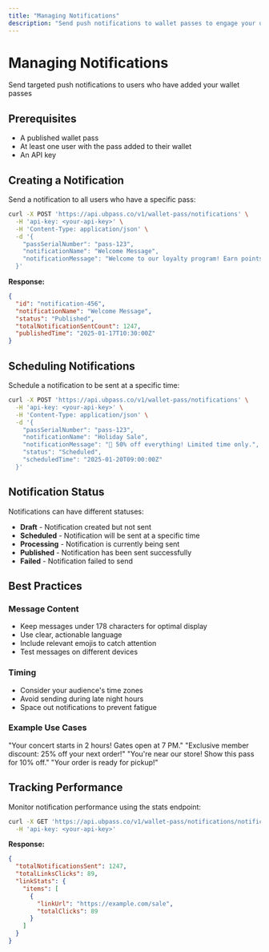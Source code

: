 ```yaml
---
title: "Managing Notifications"
description: "Send push notifications to wallet passes to engage your users"
---
```


# Managing Notifications

Send targeted push notifications to users who have added your wallet passes

## Prerequisites

- A published wallet pass
- At least one user with the pass added to their wallet
- An API key

## Creating a Notification

Send a notification to all users who have a specific pass:

```bash
curl -X POST 'https://api.ubpass.co/v1/wallet-pass/notifications' \
  -H 'api-key: <your-api-key>' \
  -H 'Content-Type: application/json' \
  -d '{
    "passSerialNumber": "pass-123",
    "notificationName": "Welcome Message",
    "notificationMessage": "Welcome to our loyalty program! Earn points with every purchase."
  }'
```

**Response:**
```json
{
  "id": "notification-456",
  "notificationName": "Welcome Message",
  "status": "Published",
  "totalNotificationSentCount": 1247,
  "publishedTime": "2025-01-17T10:30:00Z"
}
```

## Scheduling Notifications

Schedule a notification to be sent at a specific time:

```bash
curl -X POST 'https://api.ubpass.co/v1/wallet-pass/notifications' \
  -H 'api-key: <your-api-key>' \
  -H 'Content-Type: application/json' \
  -d '{
    "passSerialNumber": "pass-123",
    "notificationName": "Holiday Sale",
    "notificationMessage": "🎉 50% off everything! Limited time only.",
    "status": "Scheduled",
    "scheduledTime": "2025-01-20T09:00:00Z"
  }'
```

## Notification Status

Notifications can have different statuses:

- **Draft** - Notification created but not sent
- **Scheduled** - Notification will be sent at a specific time
- **Processing** - Notification is currently being sent
- **Published** - Notification has been sent successfully
- **Failed** - Notification failed to send

## Best Practices

### Message Content
- Keep messages under 178 characters for optimal display
- Use clear, actionable language
- Include relevant emojis to catch attention
- Test messages on different devices

### Timing
- Consider your audience's time zones
- Avoid sending during late night hours
- Space out notifications to prevent fatigue

### Example Use Cases

<CardGroup cols={2}>
  <Card title="Event Reminders" icon="calendar">
    "Your concert starts in 2 hours! Gates open at 7 PM."
  </Card>
  <Card title="Special Offers" icon="tag">
    "Exclusive member discount: 25% off your next order!"
  </Card>
  <Card title="Location-Based" icon="location-dot">
    "You're near our store! Show this pass for 10% off."
  </Card>
  <Card title="Status Updates" icon="bell">
    "Your order is ready for pickup!"
  </Card>
</CardGroup>

## Tracking Performance

Monitor notification performance using the stats endpoint:

```bash
curl -X GET 'https://api.ubpass.co/v1/wallet-pass/notifications/notification-456/stats' \
  -H 'api-key: <your-api-key>'
```

**Response:**
```json
{
  "totalNotificationsSent": 1247,
  "totalLinksClicks": 89,
  "linkStats": {
    "items": [
      {
        "linkUrl": "https://example.com/sale",
        "totalClicks": 89
      }
    ]
  }
}
``` 

